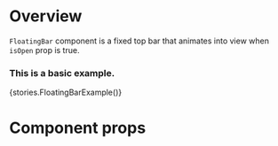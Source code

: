 
<Meta title="Modules/Layout/Components/FloatingBar" component={FloatingBar} />

# Overview

`FloatingBar` component is a fixed top bar that animates into view when `isOpen` prop is true.

### This is a basic example.

<Preview>
    <Story name="FloatingBar">{stories.FloatingBarExample()}</Story>
</Preview>

# Component props

<Props of={FloatingBar} />
